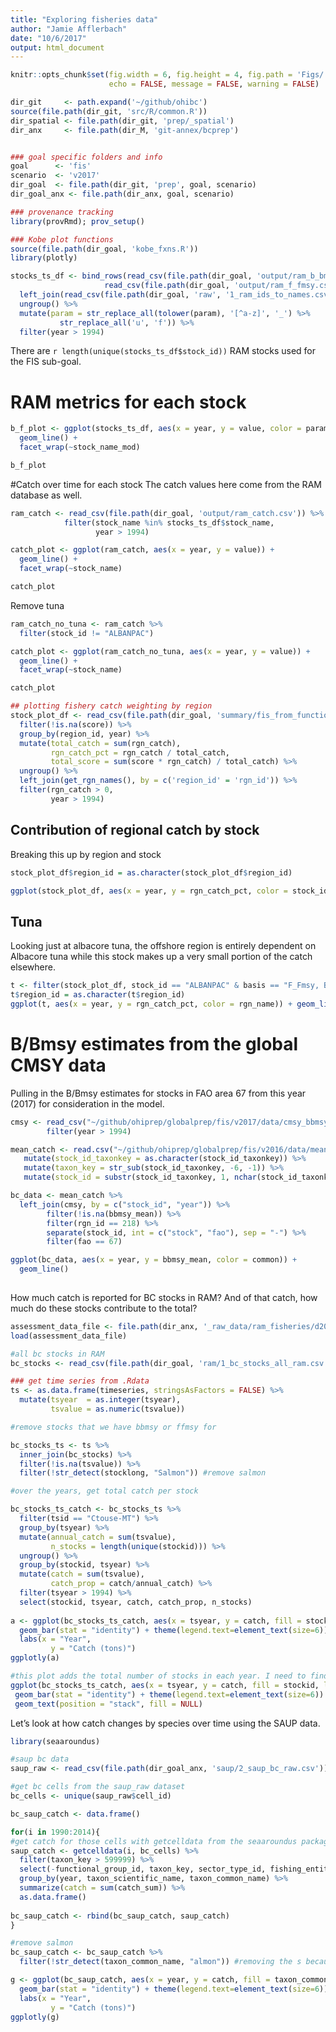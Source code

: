 ```yaml
---
title: "Exploring fisheries data"
author: "Jamie Afflerbach"
date: "10/6/2017"
output: html_document
---
```


``` r

knitr::opts_chunk$set(fig.width = 6, fig.height = 4, fig.path = 'Figs/',
                      echo = FALSE, message = FALSE, warning = FALSE)

dir_git     <- path.expand('~/github/ohibc')
source(file.path(dir_git, 'src/R/common.R'))  
dir_spatial <- file.path(dir_git, 'prep/_spatial')  
dir_anx     <- file.path(dir_M, 'git-annex/bcprep')


### goal specific folders and info
goal      <- 'fis'
scenario  <- 'v2017'
dir_goal  <- file.path(dir_git, 'prep', goal, scenario)
dir_goal_anx <- file.path(dir_anx, goal, scenario)

### provenance tracking
library(provRmd); prov_setup()

### Kobe plot functions
source(file.path(dir_goal, 'kobe_fxns.R'))
library(plotly)
```

```r

stocks_ts_df <- bind_rows(read_csv(file.path(dir_goal, 'output/ram_b_bmsy.csv')),
                     read_csv(file.path(dir_goal, 'output/ram_f_fmsy.csv'))) %>%
  left_join(read_csv(file.path(dir_goal, 'raw', '1_ram_ids_to_names.csv'))) %>%
  ungroup() %>%
  mutate(param = str_replace_all(tolower(param), '[^a-z]', '_') %>%
           str_replace_all('u', 'f')) %>%
  filter(year > 1994)

```

There are `r length(unique(stocks_ts_df$stock_id))` RAM stocks used for the FIS sub-goal.

# RAM metrics for each stock

```r

b_f_plot <- ggplot(stocks_ts_df, aes(x = year, y = value, color = param)) +
  geom_line() +
  facet_wrap(~stock_name_mod)

b_f_plot

```

#Catch over time for each stock
The catch values here come from the RAM database as well.

```r

ram_catch <- read_csv(file.path(dir_goal, 'output/ram_catch.csv')) %>%
            filter(stock_name %in% stocks_ts_df$stock_name,
                   year > 1994)

catch_plot <- ggplot(ram_catch, aes(x = year, y = value)) +
  geom_line() +
  facet_wrap(~stock_name)

catch_plot

```

Remove tuna

```r

ram_catch_no_tuna <- ram_catch %>%
  filter(stock_id != "ALBANPAC")

catch_plot <- ggplot(ram_catch_no_tuna, aes(x = year, y = value)) +
  geom_line() +
  facet_wrap(~stock_name)

catch_plot

```

```r

## plotting fishery catch weighting by region
stock_plot_df <- read_csv(file.path(dir_goal, 'summary/fis_from_functions.csv')) %>%
  filter(!is.na(score)) %>%
  group_by(region_id, year) %>%
  mutate(total_catch = sum(rgn_catch),
         rgn_catch_pct = rgn_catch / total_catch,
         total_score = sum(score * rgn_catch) / total_catch) %>%
  ungroup() %>%
  left_join(get_rgn_names(), by = c('region_id' = 'rgn_id')) %>%
  filter(rgn_catch > 0,
         year > 1994)

```

## Contribution of regional catch by stock

Breaking this up by region and stock

```r

stock_plot_df$region_id = as.character(stock_plot_df$region_id)

ggplot(stock_plot_df, aes(x = year, y = rgn_catch_pct, color = stock_id)) + geom_line() + facet_wrap(~ rgn_name)

```

## Tuna

Looking just at albacore tuna, the offshore region is entirely dependent on Albacore tuna while this stock makes up a very small portion of the catch elsewhere.

```r

t <- filter(stock_plot_df, stock_id == "ALBANPAC" & basis == "F_Fmsy, B_Bmsy")
t$region_id = as.character(t$region_id)
ggplot(t, aes(x = year, y = rgn_catch_pct, color = rgn_name)) + geom_line()

```


# B/Bmsy estimates from the global CMSY data

Pulling in the B/Bmsy estimates for stocks in FAO area 67 from this year (2017) for consideration in the model.

```r


cmsy <- read_csv("~/github/ohiprep/globalprep/fis/v2017/data/cmsy_bbmsy.csv") %>%
        filter(year > 1994)

mean_catch <- read.csv("~/github/ohiprep/globalprep/fis/v2016/data/mean_catch.csv") %>%
   mutate(stock_id_taxonkey = as.character(stock_id_taxonkey)) %>%
   mutate(taxon_key = str_sub(stock_id_taxonkey, -6, -1)) %>%
   mutate(stock_id = substr(stock_id_taxonkey, 1, nchar(stock_id_taxonkey)-7)) 

bc_data <- mean_catch %>%
  left_join(cmsy, by = c("stock_id", "year")) %>%
        filter(!is.na(bbmsy_mean)) %>%
        filter(rgn_id == 218) %>%
        separate(stock_id, int = c("stock", "fao"), sep = "-") %>%
        filter(fao == 67)

ggplot(bc_data, aes(x = year, y = bbmsy_mean, color = common)) +
  geom_line()
        

```

How much catch is reported for BC stocks in RAM? And of that catch, how much do these stocks contribute to the total?

```r

assessment_data_file <- file.path(dir_anx, '_raw_data/ram_fisheries/d2017/RAM_v3.80/DB_Files_With_Assessment_Data/DBdata.RData')
load(assessment_data_file)

#all bc stocks in RAM
bc_stocks <- read_csv(file.path(dir_goal, 'ram/1_bc_stocks_all_ram.csv'))

### get time series from .Rdata
ts <- as.data.frame(timeseries, stringsAsFactors = FALSE) %>%
  mutate(tsyear  = as.integer(tsyear),
         tsvalue = as.numeric(tsvalue))

#remove stocks that we have bbmsy or ffmsy for

bc_stocks_ts <- ts %>%
  inner_join(bc_stocks) %>%
  filter(!is.na(tsvalue)) %>%
  filter(!str_detect(stocklong, "Salmon")) #remove salmon

#over the years, get total catch per stock

bc_stocks_ts_catch <- bc_stocks_ts %>%
  filter(tsid == "Ctouse-MT") %>%
  group_by(tsyear) %>%
  mutate(annual_catch = sum(tsvalue),
         n_stocks = length(unique(stockid))) %>%
  ungroup() %>%
  group_by(stockid, tsyear) %>%
  mutate(catch = sum(tsvalue),
         catch_prop = catch/annual_catch) %>%
  filter(tsyear > 1994) %>%
  select(stockid, tsyear, catch, catch_prop, n_stocks) 
  
a <- ggplot(bc_stocks_ts_catch, aes(x = tsyear, y = catch, fill = stockid)) +
  geom_bar(stat = "identity") + theme(legend.text=element_text(size=6)) +
  labs(x = "Year",
         y = "Catch (tons)")
ggplotly(a)

#this plot adds the total number of stocks in each year. I need to find a way to have it print just once...
ggplot(bc_stocks_ts_catch, aes(x = tsyear, y = catch, fill = stockid, label = n_stocks)) +
 geom_bar(stat = "identity") + theme(legend.text=element_text(size=6))  +
 geom_text(position = "stack", fill = NULL)
```

Let's look at how catch changes by species over time using the SAUP data.

```r

library(seaaroundus)

#saup bc data
saup_raw <- read_csv(file.path(dir_goal_anx, 'saup/2_saup_bc_raw.csv'))

#get bc cells from the saup_raw dataset
bc_cells <- unique(saup_raw$cell_id)

bc_saup_catch <- data.frame()

for(i in 1990:2014){
#get catch for those cells with getcelldata from the seaaroundus package
saup_catch <- getcelldata(i, bc_cells) %>%
  filter(taxon_key > 599999) %>%
  select(-functional_group_id, taxon_key, sector_type_id, fishing_entity_name, reporting_status_name, sector_type_name) %>%
  group_by(year, taxon_scientific_name, taxon_common_name) %>%
  summarize(catch = sum(catch_sum)) %>%
  as.data.frame()
  
bc_saup_catch <- rbind(bc_saup_catch, saup_catch)
}

#remove salmon
bc_saup_catch <- bc_saup_catch %>%
  filter(!str_detect(taxon_common_name, "almon")) #removing the s because there are upper and lower case ones, but this should get tme

g <- ggplot(bc_saup_catch, aes(x = year, y = catch, fill = taxon_common_name)) +
  geom_bar(stat = "identity") + theme(legend.text=element_text(size=6)) +
  labs(x = "Year",
         y = "Catch (tons)")
ggplotly(g)

```



